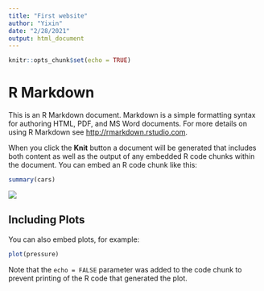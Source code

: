 ```yaml
---
title: "First website"
author: "Yixin"
date: "2/28/2021"
output: html_document
---
```


```r
knitr::opts_chunk$set(echo = TRUE)
```

# R Markdown

This is an R Markdown document. Markdown is a simple formatting syntax for authoring HTML, PDF, and MS Word documents. For more details on using R Markdown see <http://rmarkdown.rstudio.com>.

When you click the **Knit** button a document will be generated that includes both content as well as the output of any embedded R code chunks within the document. You can embed an R code chunk like this:

```r
summary(cars)
```
![](https://www.google.com/url?sa=i&url=https%3A%2F%2Fwww.pinterest.com%2Fpin%2F478085316687809868%2F&psig=AOvVaw1Q89ubiyGITmbsARs94ALh&ust=1614603055027000&source=images&cd=vfe&ved=0CAIQjRxqFwoTCJio3avPjO8CFQAAAAAdAAAAABAD)

## Including Plots

You can also embed plots, for example:

```r
plot(pressure)
```

Note that the `echo = FALSE` parameter was added to the code chunk to prevent printing of the R code that generated the plot.
